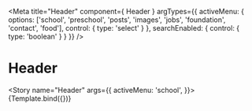 <!-- header.stories.mdx -->



<Meta
  title="Header"
  component={ Header }
  argTypes={{
    activeMenu: {
      options: ['school', 'preschool', 'posts', 'images', 'jobs', 'foundation', 'contact', 'food'],
      control: { type: 'select' }
    },
    searchEnabled: {
      control: { type: 'boolean' }
    }
  }}
/>

# Header



<Story name="Header" args={{
    activeMenu: 'school',
  }}>
  {Template.bind({})}
</Story>
